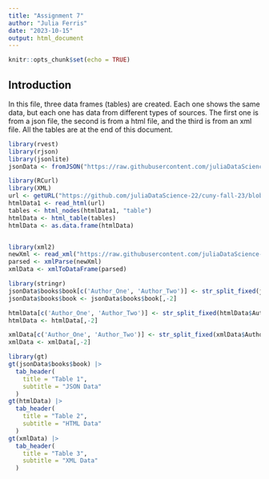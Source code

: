 ---
title: "Assignment 7"
author: "Julia Ferris"
date: "2023-10-15"
output: html_document
---

```{r setup, include=FALSE}
knitr::opts_chunk$set(echo = TRUE)
```

## Introduction
In this file, three data frames (tables) are created. Each one shows the same data, but each one has data from different types of sources. The first one is from a json file, the second is from a html file, and the third is from an xml file. All the tables are at the end of this document.

```{r import-data}
library(rvest)
library(rjson)
library(jsonlite)
jsonData <- fromJSON("https://raw.githubusercontent.com/juliaDataScience-22/cuny-fall-23/Assignment-7/books.json")

library(RCurl)
library(XML)
url <- getURL("https://github.com/juliaDataScience-22/cuny-fall-23/blob/Assignment-7/books.html", ssl.verifyPeer=FALSE)
htmlData1 <- read_html(url)
tables <- html_nodes(htmlData1, "table")
htmlData <- html_table(tables)
htmlData <- as.data.frame(htmlData)


library(xml2)
newXml <- read_xml("https://raw.githubusercontent.com/juliaDataScience-22/cuny-fall-23/edefcf444d4ef72ead919f974d8836d0f62e58ab/books.xml")
parsed <- xmlParse(newXml)
xmlData <- xmlToDataFrame(parsed)

```

```{r to-prepare-final-tables}
library(stringr)
jsonData$books$book[c('Author_One', 'Author_Two')] <- str_split_fixed(jsonData$books$book$Author, ',', 2)
jsonData$books$book <- jsonData$books$book[,-2]

htmlData[c('Author_One', 'Author_Two')] <- str_split_fixed(htmlData$Author, ',', 2)
htmlData <- htmlData[,-2]

xmlData[c('Author_One', 'Author_Two')] <- str_split_fixed(xmlData$Author, ',', 2)
xmlData <- xmlData[,-2]

```

```{r final-tables}
library(gt)
gt(jsonData$books$book) |>
  tab_header(
    title = "Table 1",
    subtitle = "JSON Data"
  )
gt(htmlData) |>
  tab_header(
    title = "Table 2",
    subtitle = "HTML Data"
  )
gt(xmlData) |>
  tab_header(
    title = "Table 3",
    subtitle = "XML Data"
  )

```
